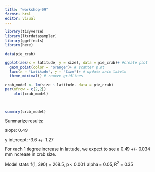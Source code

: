 ```yaml
---
title: "workshop-09"
format: html
editor: visual
---
```


```r
library(tidyverse)
library(lterdatasampler)
library(ggeffects)
library(here)

data(pie_crab)

```

```r
ggplot(aes(x = latitude, y = size), data = pie_crab)+ #create plot
  geom_point(color = "orange")+ # scatter plot
  labs(x = "Latitude", y = "Size")+ # update axis labels
  theme_minimal() # remove gridlines
```

```r
crab_model <- lm(size ~ latitude, data = pie_crab)
par(mfrow = c(2,2))
    plot(crab_model)
    
    
```

```r
summary(crab_model)
```

Summarize results:

slope: 0.49

y intercept: -3.6 +/- 1.27

For each 1 degree increase in latitude, we expect to see a 0.49 +/- 0.034 mm increase in crab size.

Model stats: f(1, 390) = 208.5, p \< 0.001, alpha = 0.05, R^2^ = 0.35

